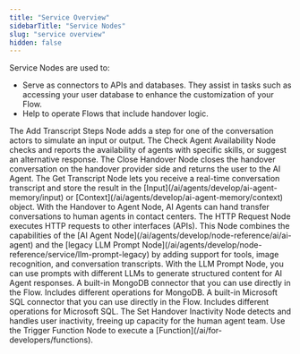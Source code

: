 ```yaml
---
title: "Service Overview"
sidebarTitle: "Service Nodes"
slug: "service overview"
hidden: false
---
```


Service Nodes are used to:

- Serve as connectors to APIs and databases. They assist in tasks such as accessing your user database to enhance the customization of your Flow.
- Help to operate Flows that include handover logic.

<CardGroup cols={3}>
  <Card
    title="Add Transcript Steps"
    href="/ai/agents/develop/node-reference/service/add-transcript-steps"
  >
    The Add Transcript Steps Node adds a step for one of the conversation actors to simulate an input or output.
  </Card>
  <Card
    title="Check Agent Availability"
    href="/ai/agents/develop/node-reference/service/check-agent-availability"
  >
    The Check Agent Availability Node checks and reports the availability of agents with specific skills, or suggest an alternative response.
  </Card>
  <Card
    title="Close Handover"
    href="/ai/agents/develop/node-reference/service/close-handover"
  >
    The Close Handover Node closes the handover conversation on the handover provider side and returns the user to the AI Agent.
  </Card>
  <Card
    title="Get Transcript"
    href="/ai/agents/develop/node-reference/service/get-transcript"
  >
    The Get Transcript Node lets you receive a real-time conversation transcript and store the result in the [Input](/ai/agents/develop/ai-agent-memory/input) or [Context](/ai/agents/develop/ai-agent-memory/context) object.
  </Card>
  <Card
    title="Handover to Agent"
    href="/ai/agents/develop/node-reference/service/handover-to-agent"
  >
    With the Handover to Agent Node, AI Agents can hand transfer conversations to human agents in contact centers.
  </Card>
  <Card
    title="HTTP Request"
    href="/ai/agents/develop/node-reference/service/http-request"
  >
    The HTTP Request Node executes HTTP requests to other interfaces (APIs).
  </Card>
  <Card
    title="LLM Prompt"
    href="/ai/agents/develop/node-reference/service/llm-prompt"
  >
    This Node combines the capabilities of the [AI Agent Node](/ai/agents/develop/node-reference/ai/ai-agent) and the [legacy LLM Prompt Node](/ai/agents/develop/node-reference/service/llm-prompt-legacy) by adding support for tools, image recognition, and conversation transcripts.
  </Card>
  <Card
    title="LLM Prompt (legacy)"
    href="/ai/agents/develop/node-reference/service/llm-prompt-legacy"
  >
    With the LLM Prompt Node, you can use prompts with different LLMs to generate structured content for AI Agent responses.
  </Card>
  <Card
    title="MongoDB Nodes"
    href="/ai/agents/develop/node-reference/service/mongo-db"
  >
    A built-in MongoDB connector that you can use directly in the Flow. Includes different operations for MongoDB.
  </Card>
  <Card
    title="Microsoft SQL Nodes"
    href="/ai/agents/develop/node-reference/service/ms-sql"
  >
    A built-in Microsoft SQL connector that you can use directly in the Flow. Includes different operations for Microsoft SQL.
  </Card>
  <Card
    title="Set Handover Inactivity"
    href="/ai/agents/develop/node-reference/service/set-handover-inactivity"
  >
    The Set Handover Inactivity Node detects and handles user inactivity, freeing up capacity for the human agent team.
  </Card>
  <Card
    title="Trigger Function"
    href="/ai/agents/develop/node-reference/service/trigger-function"
  >
    Use the Trigger Function Node to execute a [Function](/ai/for-developers/functions).
  </Card>
</CardGroup>
